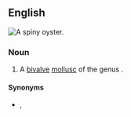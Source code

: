 ==English==
[[Image:Spondylus sp.jpg|thumb|A '''spiny oyster'''.]]
{{wikipedia|Spondylus}}
{{wikispecies|Spondylus}}

===Noun===
{{en-noun|head=[[spiny]] [[oyster]]}}

# A [[bivalve]] [[mollusc]] of the genus {{taxlink|Spondylus|genus|noshow=1}}.

====Synonyms====
* {{l|en|thorny oyster}}, {{l|en|spondylus}}